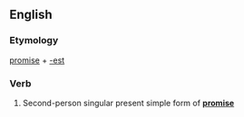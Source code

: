 ==English==

===Etymology===
[[promise]] + [[-est]]

===Verb===
{{infl|en|verb form}}

# {{archaic}} Second-person singular present simple form of '''[[promise]]'''